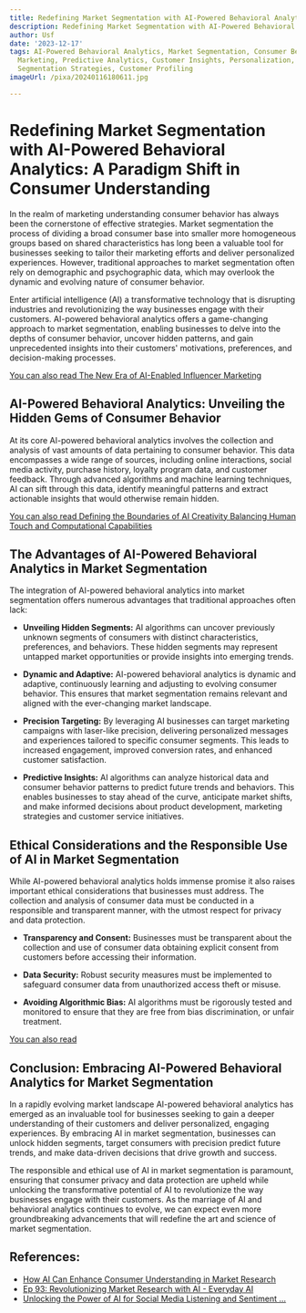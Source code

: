 ```yaml
---
title: Redefining Market Segmentation with AI-Powered Behavioral Analytics
description: Redefining Market Segmentation with AI-Powered Behavioral Analytics
author: Usf
date: '2023-12-17'
tags: AI-Powered Behavioral Analytics, Market Segmentation, Consumer Behavior, Data-Driven
  Marketing, Predictive Analytics, Customer Insights, Personalization, Targeting,
  Segmentation Strategies, Customer Profiling
imageUrl: /pixa/20240116180611.jpg

---
```

# Redefining Market Segmentation with AI-Powered Behavioral Analytics: A Paradigm  Shift in Consumer Understanding

In the realm of marketing understanding consumer  behavior has always been the  cornerstone of effective  strategies. Market segmentation the process of dividing a broad consumer base into smaller more  homogeneous groups based on shared characteristics has long  been a valuable tool for businesses  seeking to  tailor their marketing efforts and deliver personalized experiences. However, traditional  approaches to market segmentation often rely on  demographic and  psychographic data, which may overlook the dynamic and evolving nature of  consumer behavior.

Enter artificial intelligence (AI) a transformative technology that is disrupting industries and revolutionizing  the way businesses engage with  their  customers. AI-powered  behavioral analytics offers a game-changing approach to market segmentation, enabling businesses to  delve into the depths of consumer behavior, uncover hidden patterns, and gain unprecedented insights into their customers' motivations, preferences, and decision-making processes.

[You can also  read The New Era of AI-Enabled Influencer Marketing](The%20New%20Era%20of%20AI-Enabled%20Influencer%20Marketing)


## AI-Powered Behavioral Analytics: Unveiling the Hidden Gems of Consumer Behavior

At its core AI-powered behavioral analytics involves the collection and analysis of vast amounts of data pertaining to consumer  behavior. This data encompasses a wide range of  sources, including online interactions, social media activity, purchase history, loyalty  program data, and customer feedback. Through advanced  algorithms and machine learning techniques, AI can sift through this  data, identify meaningful  patterns  and extract actionable insights that would otherwise remain  hidden.

[You can also read Defining the  Boundaries  of AI Creativity Balancing Human Touch and Computational Capabilities](Defining%20the%20Boundaries%20of%20AI%20Creativity%20Balancing%20Human%20Touch%20and%20Computational%20Capabilities)


## The Advantages of AI-Powered Behavioral Analytics in Market Segmentation

The integration of AI-powered behavioral  analytics into market segmentation offers numerous advantages that  traditional approaches often lack:

- **Unveiling  Hidden  Segments:** AI algorithms can uncover  previously  unknown  segments of consumers with  distinct characteristics, preferences, and behaviors. These hidden segments  may represent untapped market opportunities or provide insights into emerging trends.

- **Dynamic and Adaptive:** AI-powered behavioral analytics is dynamic and adaptive, continuously learning and adjusting to evolving consumer behavior. This ensures that market segmentation remains relevant and aligned with the ever-changing market  landscape.

- **Precision Targeting:** By leveraging AI businesses can target marketing campaigns  with laser-like precision, delivering personalized messages and experiences tailored to specific consumer segments.  This leads to increased engagement, improved conversion rates, and enhanced customer satisfaction.

- **Predictive Insights:** AI algorithms can analyze historical data and consumer behavior patterns to predict future trends and behaviors.  This enables businesses to stay ahead of the curve, anticipate market shifts, and make informed decisions about product development, marketing  strategies and customer service initiatives.

## Ethical Considerations  and the Responsible Use of AI in Market Segmentation

While AI-powered  behavioral analytics holds immense promise it also  raises important ethical considerations that businesses must address. The collection and analysis of consumer data must be conducted in a responsible and transparent manner, with the utmost respect for privacy and data protection.

- **Transparency and Consent:** Businesses must be transparent  about the collection  and use of  consumer data obtaining explicit consent from customers before accessing their information.

- **Data Security:** Robust security measures must be implemented to safeguard consumer data from unauthorized access theft or misuse.

- **Avoiding Algorithmic Bias:** AI  algorithms  must be rigorously tested and monitored  to ensure that they are free  from bias  discrimination, or unfair treatment.

[You can  also read ]()


## Conclusion: Embracing AI-Powered Behavioral Analytics for Market Segmentation

In a rapidly evolving market landscape AI-powered behavioral analytics has emerged as an invaluable  tool for businesses seeking to gain a deeper understanding of their  customers and deliver  personalized, engaging experiences. By  embracing AI in market segmentation,  businesses can unlock hidden segments, target consumers with precision predict future  trends, and make data-driven decisions that drive  growth and success.

The responsible  and ethical use of AI in market segmentation is paramount, ensuring that consumer privacy and data protection are upheld while unlocking the  transformative potential of AI to  revolutionize the way businesses engage with their customers. As the marriage of AI and  behavioral analytics  continues to evolve, we can expect even more groundbreaking advancements that will redefine the art and science of market segmentation.

## References:
- [How AI Can Enhance Consumer Understanding in Market Research](https://surveysparrow.com/blog/ai-in-market-research/)
- [Ep 93: Revolutionizing Market Research with AI - Everyday AI](https://youreverydayai.com/revolutionizing-market-research-with-ai/)
- [Unlocking the Power of AI for Social Media Listening and Sentiment ...](https://www.linkedin.com/pulse/unlocking-power-ai-social-media-listening-sentiment-analysis-godse-zymyc)
